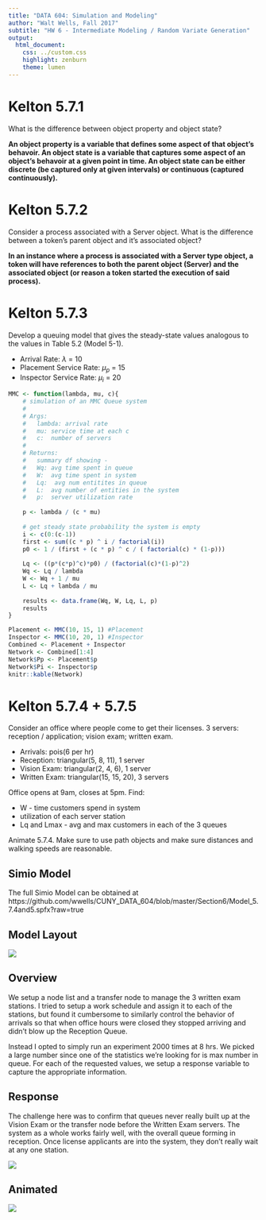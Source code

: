 ```yaml
---
title: "DATA 604: Simulation and Modeling"
author: "Walt Wells, Fall 2017"
subtitle: "HW 6 - Intermediate Modeling / Random Variate Generation"
output:
  html_document:
    css: ../custom.css
    highlight: zenburn
    theme: lumen
---
```


# Kelton 5.7.1

What is the difference between object property and object state?

__An object property is a variable that defines some aspect of that object's behavoir.   An object state is a variable that captures some aspect of an object's behavoir at a given point in time.  An object state can be either discrete (be captured only at given intervals) or continuous (captured continuously).__

# Kelton 5.7.2

Consider a process associated with a Server object.   What is the difference between a token's parent object and it's associated object?

__In an instance where a process is associated with a Server type object, a token will have references to both the parent object (Server) and the associated object (or reason a token started the execution of said process).__

# Kelton 5.7.3

Develop a queuing model that gives the steady-state values analogous to the values in Table 5.2 (Model 5-1). 

* Arrival Rate:  $\lambda$ = 10
* Placement Service Rate: $\mu_p$ = 15
* Inspector Service Rate: $\mu_i$ = 20

```r
MMC <- function(lambda, mu, c){
    # simulation of an MMC Queue system
    #
    # Args: 
    #   lambda: arrival rate
    #   mu: service time at each c
    #   c:  number of servers
    #
    # Returns:
    #   summary df showing - 
    #   Wq: avg time spent in queue
    #   W:  avg time spent in system
    #   Lq:  avg num entitites in queue
    #   L:  avg number of entities in the system
    #   p:  server utilization rate
    
    p <- lambda / (c * mu)
    
    # get steady state probability the system is empty
    i <- c(0:(c-1))
    first <- sum((c * p) ^ i / factorial(i))
    p0 <- 1 / (first + (c * p) ^ c / ( factorial(c) * (1-p)))  
    
    Lq <- ((p*(c*p)^c)*p0) / (factorial(c)*(1-p)^2)
    Wq <- Lq / lambda
    W <- Wq + 1 / mu
    L <- Lq + lambda / mu
    
    results <- data.frame(Wq, W, Lq, L, p)
    results    
}
```

```r
Placement <- MMC(10, 15, 1) #Placement
Inspector <- MMC(10, 20, 1) #Inspector
Combined <- Placement + Inspector
Network <- Combined[1:4]
Network$Pp <- Placement$p
Network$Pi <- Inspector$p
knitr::kable(Network)
```

# Kelton 5.7.4 + 5.7.5

Consider an office where people come to get their licenses.  3 servers:   reception / application; vision exam; written exam.   

* Arrivals:   pois(6 per hr)
* Reception:   triangular(5, 8, 11), 1 server
* Vision Exam:   triangular(2, 4, 6), 1 server
* Written Exam:  triangular(15, 15, 20), 3 servers

Office opens at 9am, closes at 5pm.   Find: 

* W - time customers spend in system
* utilization of each server station
* Lq and Lmax - avg and max customers in each of the 3 queues

Animate 5.7.4.   Make sure to use path objects and make sure distances and walking speeds are reasonable. 

## Simio Model

The full Simio Model can be obtained at https://github.com/wwells/CUNY_DATA_604/blob/master/Section6/Model_5.7.4and5.spfx?raw=true

## Model Layout

![](modelLayout.png)

## Overview

We setup a node list and a transfer node to manage the 3 written exam stations.  I tried to setup a work schedule and assign it to each of the stations, but found it cumbersome to similarly control the behavior of arrivals so that when office hours were closed they stopped arriving and didn't blow up the Reception Queue. 

Instead I opted to simply run an experiment 2000 times at 8 hrs.  We picked a large number since one of the statistics we're looking for is max number in queue.   For each of the requested values, we setup a response variable to capture the appropriate information.   

## Response

The challenge here was to confirm that queues never really built up at the Vision Exam or the transfer node before the Written Exam servers.  The system as a whole works fairly well, with the overall queue forming in reception.   Once license applicants are into the system, they don't really wait at any one station.

![](Response.png)


## Animated

![](Animated.png)


